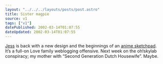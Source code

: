 ```yaml
---
layout: "../../../layouts/posts/post.astro"
title: Sister magpie
source: v1
tags: ["v1"]
datePublished: 2002-03-14T01:07:55
dateUpdated: 2002-03-14T01:07:55
---
```


[Jess][1] is back with a new design and the beginnings of an [anime sketchpad][2]. It&#8217;s a full-on Love family weblogging offensive. Next week on the oh!skylab conspiracy; my mother with &#8220;Second Generation Dutch Housewife&#8221;. Maybe.

[1]: http://artgeek.net/
[2]: http://artgeek.net/sketchpad.html
